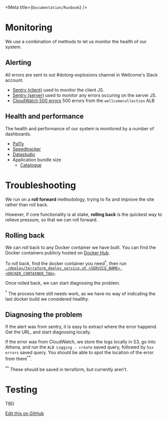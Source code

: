 
<Meta title={`Documentation/Runbook`} />

# Monitoring

We use a combination of methods to let us monitor the health of our system.

## Alerting
All errors are sent to out #dotorg-explosions channel in Wellcome's Slack
account.

* [Sentry (client)](https://sentry.io/wellcome/wellcomecollection-website-client/)
  used to monitor the client JS.
* [Sentry (server)](https://sentry.io/wellcome/wellcomecollection-website-server/)
  used to monitor any errors occuring on the server JS.
* [CloudWatch 500 errors](https://github.com/wellcomecollection/wellcomecollection.org/blob/d215a7ccc392d7da8405e799513e247c20131c21/infra/terraform/templates/alb.tf#L76-L91)
  500 errors from the `wellcomecollection` ALB

## Health and performance
The health and performance of our system is monitored by a number of dashboards.

* [Pa11y](https://dash.wellcomecollection.org/pa11y/report.latest.html)
* [Speedtracker](http://ghp.wellcomecollection.org/speedtracker/)
* [Datastudio](https://datastudio.google.com)
* Application bundle size
  * [Catalogue](https://dash.wellcomecollection.org/bundles/catalogue.browser.latest.html)


# Troubleshooting
We run on a **roll forward** methodology, trying to fix and improve the site
rather than roll back.

However, if core functionality is at stake, **rolling back** is the quickest way
to relieve pressure, so that we can roll forward.

## Rolling back
We can roll back to any Docker container we have built. You can find the Docker
containers publicly hosted on [Docker Hub](https://hub.docker.com/r/wellcome/).

To roll back, find the docker container you need<sup>*</sup>, then run
[`./deploy/terraform_deploy_service.sh <SERVICE_NAME> <DOCKER_CONTAINER_TAG>`](../deploy).

Once rolled back, we can start diagnosing the problem.

<sup>*</sup> The process here still needs work, as we have no way of indicating
the last docker build we considered healthy.

## Diagnosing the problem
If the alert was from sentry, it is easy to extract where the error happend. Get
the URL, and start diagnosing locally.

If the error was from CloudWatch, we store the logs locally in S3,
go into Athena, and run the `ALB Logging - create` saved query, followed by
`5xx errors` saved query. You should be able to spot the location of the error
from there<sup>**</sup>.

<sup>**</sup> These should be saved in terraform, but currently aren't.

# Testing
TBD

[Edit this on GitHub](https://github.com/wellcometrust/wellcomecollection.org/main/cardigan/stories/docs/runbook.stories.mdx)
